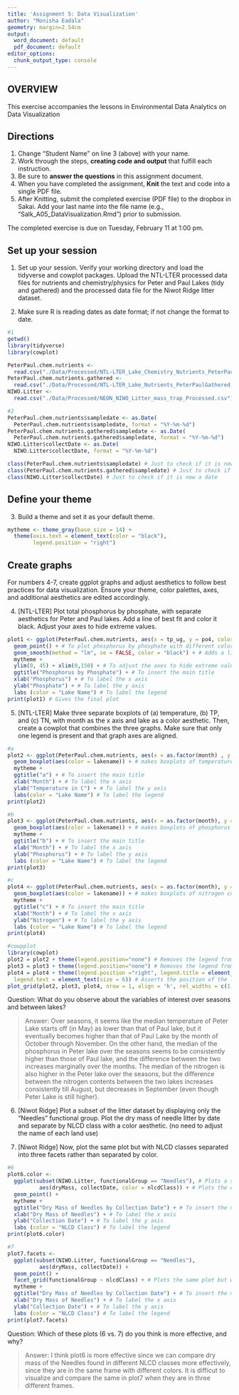 ```yaml
---
title: 'Assignment 5: Data Visualization'
author: "Monisha Eadala"
geometry: margin=2.54cm
output:
  word_document: default
  pdf_document: default
editor_options:
  chunk_output_type: console
---
```


## OVERVIEW

This exercise accompanies the lessons in Environmental Data Analytics on Data Visualization 

## Directions
1. Change "Student Name" on line 3 (above) with your name.
3. Work through the steps, **creating code and output** that fulfill each instruction.
4. Be sure to **answer the questions** in this assignment document.
6. When you have completed the assignment, **Knit** the text and code into a single PDF file.
8. After Knitting, submit the completed exercise (PDF file) to the dropbox in Sakai. Add your last name into the file name (e.g., "Salk_A05_DataVisualization.Rmd") prior to submission.

The completed exercise is due on Tuesday, February 11 at 1:00 pm.



## Set up your session 
1. Set up your session. Verify your working directory and load the tidyverse and cowplot packages. Upload the NTL-LTER processed data files for nutrients and chemistry/physics for Peter and Paul Lakes (tidy and gathered) and the processed data file for the Niwot Ridge litter dataset. 

2. Make sure R is reading dates as date format; if not change the format to date.

```r
#1 
getwd()
library(tidyverse)
library(cowplot)

PeterPaul.chem.nutrients <- 
  read.csv("./Data/Processed/NTL-LTER_Lake_Chemistry_Nutrients_PeterPaul_Processed.csv")
PeterPaul.chem.nutrients.gathered <-
  read.csv("./Data/Processed/NTL-LTER_Lake_Nutrients_PeterPaulGathered_Processed.csv")
NIWO.Litter <-
  read.csv("./Data/Processed/NEON_NIWO_Litter_mass_trap_Processed.csv")

#2
PeterPaul.chem.nutrients$sampledate <- as.Date(
  PeterPaul.chem.nutrients$sampledate, format = "%Y-%m-%d")
PeterPaul.chem.nutrients.gathered$sampledate <- as.Date(
  PeterPaul.chem.nutrients.gathered$sampledate, format = "%Y-%m-%d")
NIWO.Litter$collectDate <- as.Date(
  NIWO.Litter$collectDate, format = "%Y-%m-%d")

class(PeterPaul.chem.nutrients$sampledate) # Just to check if it is now a date
class(PeterPaul.chem.nutrients.gathered$sampledate) # Just to check if it is now a date
class(NIWO.Litter$collectDate) # Just to check if it is now a date

```
## Define your theme
3. Build a theme and set it as your default theme.

```r
mytheme <- theme_gray(base_size = 14) +
  theme(axis.text = element_text(color = "black"), 
        legend.position = "right")

```

## Create graphs
For numbers 4-7, create ggplot graphs and adjust aesthetics to follow best practices for data visualization. Ensure your theme, color palettes, axes, and additional aesthetics are edited accordingly.

4. [NTL-LTER] Plot total phosphorus by phosphate, with separate aesthetics for Peter and Paul lakes. Add a line of best fit and color it black. Adjust your axes to hide extreme values.

```r
plot1 <- ggplot(PeterPaul.chem.nutrients, aes(x = tp_ug, y = po4, color = lakename)) +
  geom_point() + # To plot phosphorus by phosphate with different color assigned to Peter and Paul lakes
  geom_smooth(method = "lm", se = FALSE, color = "black") + # Adds a line of best fit in black
  mytheme +
  ylim(0, 45) + xlim(0,150) + # To adjust the axes to hide extreme values
  ggtitle("Phosphorus by Phosphate") + # To insert the main title
  xlab("Phosphorus") + # To label the x axis
  ylab("Phosphate") + # To label the y axis
  labs (color = "Lake Name") # To label the legend
print(plot1) # Gives the final plot

```


5. [NTL-LTER] Make three separate boxplots of (a) temperature, (b) TP, and (c) TN, with month as the x axis and lake as a color aesthetic. Then, create a cowplot that combines the three graphs. Make sure that only one legend is present and that graph axes are aligned.

```r
#a
plot2 <- ggplot(PeterPaul.chem.nutrients, aes(x = as.factor(month) , y = temperature_C)) +
  geom_boxplot(aes(color = lakename)) + # makes boxplots of temperature along the months for both the lakes
  mytheme +
  ggtitle("a") + # To insert the main title
  xlab("Month") + # To label the x axis
  ylab("Temperature in C") + # To label the y axis
  labs(color = "Lake Name") # To label the legend
print(plot2)

#b
plot3 <- ggplot(PeterPaul.chem.nutrients, aes(x = as.factor(month), y = tp_ug)) +
  geom_boxplot(aes(color = lakename)) + # makes boxplots of phosphorus content along the months for both the lakes
  mytheme +
  ggtitle("b") + # To insert the main title
  xlab("Month") + # To label the x axis
  ylab("Phosphorus") + # To label the y axis
  labs (color = "Lake Name") # To label the legend
print(plot3)

#c
plot4 <- ggplot(PeterPaul.chem.nutrients, aes(x = as.factor(month), y = tn_ug)) +
  geom_boxplot(aes(color = lakename)) + # makes boxplots of nitrogen content along the months for both the lakes
  mytheme +
  ggtitle("c") + # To insert the main title
  xlab("Month") + # To label the x axis
  ylab("Nitrogen") + # To label the y axis
  labs (color = "Lake Name") # To label the legend
print(plot4)

#cowpplot
library(cowplot)
plot2 = plot2 + theme(legend.position="none") # Removes the legend from plot2
plot3 = plot3 + theme(legend.position="none") # Removes the legend from plot2
plot4 = plot4 + theme(legend.position ="right", legend.title = element_text(size = 7),
  legend.text = element_text(size = 6)) # Asserts the position of the legend on the right side of the plot
plot_grid(plot2, plot3, plot4, nrow = 1, align = 'h', rel_widths = c(1, 1, 2)) # Combines all the three plots

```

Question: What do you observe about the variables of interest over seasons and between lakes? 

> Answer: Over seasons, it seems like the median temperature of Peter Lake starts off (in May) as lower than that of Paul lake, but it eventually becomes higher than that of Paul Lake by the month of October through November. On the other hand, the median  of the phosphorus in Peter lake over the seasons seems to be consistently higher than those of Paul lake, and the difference between the two increases marginally over the months. The median of the nitrogen is also higher in the Peter lake over the seasons, but the difference between the nitrogen contents between the two lakes increases consistently till August, but decreases in September (even though Peter Lake is still higher). 

6. [Niwot Ridge] Plot a subset of the litter dataset by displaying only the "Needles" functional group. Plot the dry mass of needle litter by date and separate by NLCD class with a color aesthetic. (no need to adjust the name of each land use)

7. [Niwot Ridge] Now, plot the same plot but with NLCD classes separated into three facets rather than separated by color. 

```r
#6
plot6.color <- 
  ggplot(subset(NIWO.Litter, functionalGroup == "Needles"), # Plots a subset of the litter dataset by displaying only the "Needles" functional group
          aes(dryMass, collectDate, color = nlcdClass)) + # Plots the dry mass of needle litter by date and separates by NLCD class with a color aesthetic
  geom_point() + 
  mytheme +
  ggtitle("Dry Mass of Needles by Collection Date") + # To insert the main title
  xlab("Dry Mass of Needles") + # To label the x axis
  ylab("Collection Date") + # To label the y axis
  labs (color = "NLCD Class") # To label the legend
print(plot6.color)

#7
plot7.facets <- 
  ggplot(subset(NIWO.Litter, functionalGroup == "Needles"),
          aes(dryMass, collectDate)) +
  geom_point() +
  facet_grid(functionalGroup ~ nlcdClass) + # Plots the same plot but with NLCD classes separated into three facets rather than separated by color
  mytheme +
  ggtitle("Dry Mass of Needles by Collection Date") + # To insert the main title
  xlab("Dry Mass of Needles") + # To label the x axis
  ylab("Collection Date") + # To label the y axis
  labs (color = "NLCD Class") # To label the legend
print(plot7.facets)

```

Question: Which of these plots (6 vs. 7) do you think is more effective, and why? 

> Answer: I think plot6 is more effective since we can compare dry mass of the Needles found in different NLCD classes more effectively, since they are in the same frame with different colors. It is difficut to visualize and compare the same in plot7 when they are in three different frames. 